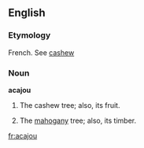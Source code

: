 ==English==
===Etymology===
French.  See [[cashew]]

===Noun===
'''acajou'''
#{{botany}} The cashew tree; also, its fruit.
#{{botany}} The [[mahogany]] tree; also, its timber.

[[fr:acajou]]